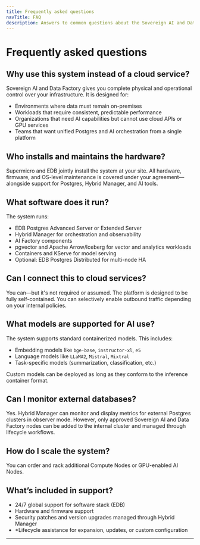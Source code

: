 ```yaml
---
title: Frequently asked questions
navTitle: FAQ
description: Answers to common questions about the Sovereign AI and Data Factory system, including hardware, support, and usage.
---
```


# Frequently asked questions

## Why use this system instead of a cloud service?

Sovereign AI and Data Factory gives you complete physical and operational control over your infrastructure. It is designed for:

- Environments where data must remain on-premises
- Workloads that require consistent, predictable performance
- Organizations that need AI capabilities but cannot use cloud APIs or GPU services
- Teams that want unified Postgres and AI orchestration from a single platform

## Who installs and maintains the hardware?

Supermicro and EDB jointly install the system at your site. All hardware, firmware, and OS-level maintenance is covered under your agreement—alongside support for Postgres, Hybrid Manager, and AI tools.

## What software does it run?

The system runs:

- EDB Postgres Advanced Server or Extended Server
- Hybrid Manager for orchestration and observability
- AI Factory components
- pgvector and Apache Arrow/Iceberg for vector and analytics workloads
- Containers and KServe for model serving
- Optional: EDB Postgres Distributed for multi-node HA

## Can I connect this to cloud services?

You can—but it's not required or assumed. The platform is designed to be fully self-contained. You can selectively enable outbound traffic depending on your internal policies.

## What models are supported for AI use?

The system supports standard containerized models. This includes:

- Embedding models like `bge-base`, `instructor-xl`, `e5`
- Language models like `LLaMA2`, `Mistral`, `Mixtral`
- Task-specific models (summarization, classification, etc.)

Custom models can be deployed as long as they conform to the inference container format.

## Can I monitor external databases?

Yes. Hybrid Manager can monitor and display metrics for external Postgres clusters in observer mode. However, only approved Sovereign AI and Data Factory nodes can be added to the internal cluster and managed through lifecycle workflows.

## How do I scale the system?

You can order and rack additional Compute Nodes or GPU-enabled AI Nodes.

## What’s included in support?

- 24/7 global support for software stack (EDB)
- Hardware and firmware support
- Security patches and version upgrades managed through Hybrid Manager
- *Lifecycle assistance for expansion, updates, or custom configuration

---

